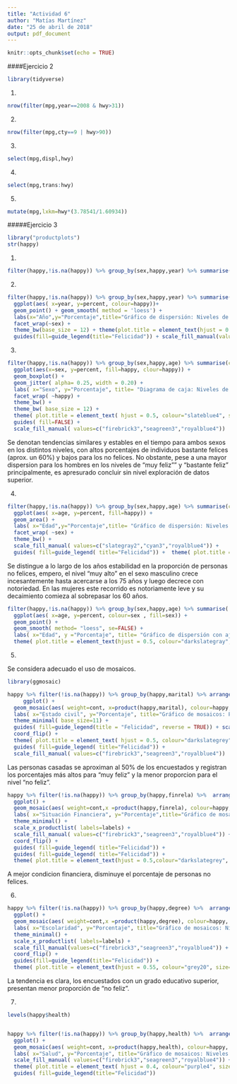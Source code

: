 ---
title: "Actividad 6"
author: "Matías Martínez"
date: "25 de abril de 2018"
output: pdf_document
---

```{r setup, include=FALSE}
knitr::opts_chunk$set(echo = TRUE)
```



####Ejercicio 2

```{r,echo=FALSE}
library(tidyverse)
```

1. 
```{r}
nrow(filter(mpg,year==2008 & hwy>31))

```

2.
```{r}
nrow(filter(mpg,cty==9 | hwy>90))
```

3.
```{r}
select(mpg,displ,hwy)
```

4.
```{r}
select(mpg,trans:hwy)
```

5.
```{r}
mutate(mpg,lxkm=hwy*(3.78541/1.60934))
```



#####Ejercicio 3


```{r,echo =TRUE}
library("productplots")
str(happy)
```




1.

```{r,echo=TRUE}
filter(happy,!is.na(happy)) %>% group_by(sex,happy,year) %>% summarise(cont=n()) %>%arrange(year) %>% group_by(year,sex) %>% mutate(percent=(cont/sum(cont)*100))
```







2.
```{r,echo=TRUE}

filter(happy,!is.na(happy)) %>% group_by(sex,happy,year) %>% summarise(cont=n()) %>% arrange(year) %>% group_by(year,sex) %>% mutate( percent=(cont/sum(cont)*100)) %>% 
  ggplot(aes( x=year, y=percent, colour=happy))+
  geom_point() + geom_smooth( method = 'loess') + 
  labs(x="Año",y="Porcentaje",title="Gráfico de dispersión: Niveles de felicidad desde 1972 a 2006") +
  facet_wrap(~sex) +
  theme_bw(base_size = 12) + theme(plot.title = element_text(hjust = 0.5,colour="slateblue4",size=14,face="plain")) +
  guides(fill=guide_legend(title="Felicidad")) + scale_fill_manual(values=c("firebrick3","seagreen3","royalblue4"))

```







3.

```{r,echo=TRUE }
filter(happy,!is.na(happy)) %>% group_by(sex,happy,age) %>% summarise(cont=n()) %>%arrange(age) %>% group_by(age,sex) %>% mutate(percent=(cont/sum(cont)*100))  %>% 
  ggplot(aes(x=sex, y=percent, fill=happy, clour=happy)) +
  geom_boxplot() +
  geom_jitter( alpha= 0.25, width = 0.20) +
  labs( x="Sexo", y="Porcentaje", title= "Diagrama de caja: Niveles de felicidad en el tiempo según sexo",caption= "Nota: cada punto representa la proporción correspondiente a un año del período 1972 - 2006.") + 
  facet_wrap( ~happy) +
  theme_bw() + 
  theme_bw( base_size = 12) +
  theme( plot.title = element_text( hjust = 0.5, colour="slateblue4", size=14,face="plain")) +
  guides( fill=FALSE) + 
  scale_fill_manual( values=c("firebrick3","seagreen3","royalblue4"))

```

Se denotan tendencias similares y estables en el tiempo para ambos sexos en los distintos niveles, con altos porcentajes de individuos bastante felices (aprox. un 60%) y bajos para los no felices. No obstante, pese a una mayor dispersion para los hombres en los niveles de "muy feliz"" y "bastante feliz" principalmente, es apresurado concluir sin  nivel exploración de datos superior.






4.

```{r,echo=TRUE}

filter(happy,!is.na(happy)) %>% group_by(sex,happy,age) %>% summarise(cont=n()) %>%arrange(age) %>% group_by(age,sex) %>% mutate(percent=(cont/sum(cont)*100))  %>% 
  ggplot(aes( x=age, y=percent, fill=happy)) + 
  geom_area() + 
  labs( x="Edad",y="Porcentaje",title= "Gráfico de dispersión: Niveles de felicidad según edad") + 
  facet_wrap( ~sex) +
  theme_bw() + 
  scale_fill_manual( values=c("slategray2","cyan3","royalblue4")) +
  guides( fill=guide_legend( title="Felicidad")) +  theme( plot.title = element_text( hjust = 0.5, colour="darkslategray", size=14, face="plain"))

```


Se distingue a lo largo de los años estabilidad en la proporción de personas no felices, empero, el nivel "muy alto" en el sexo masculino crece incesantemente hasta acercarse a los 75 años y luego decrece con notoriedad. En las mujeres este recorrido es notoriamente leve y su decaimiento comieza al sobrepasar los 60 años.


```{r,echo =TRUE}

filter(happy,!is.na(happy)) %>% group_by(sex,happy,age) %>% summarise( cont=n()) %>%arrange(age) %>% group_by(age,sex) %>% mutate(percent=(cont/sum(cont)*100)) %>% filter(happy== "very happy") %>%
  ggplot(aes( x=age, y=percent, colour=sex , fill=sex)) +
  geom_point() +
  geom_smooth( method= "loess", se=FALSE) + 
  labs( x="Edad", y ="Porcentaje", title= "Gráfico de dispersión con ajuste : Nivel muy feliz según edad") +
  theme( plot.title = element_text(hjust = 0.5, colour="darkslategray", size=14,face="plain"))
```






5.

Se considera adecuado el uso de mosaicos.

```{r,echo=FALSE}

library(ggmosaic)
```

```{r,echo=TRUE}

happy %>% filter(!is.na(happy)) %>% group_by(happy,marital) %>% arrange(marital)%>% group_by(marital,happy) %>% summarise(cont=n()) %>%
     ggplot() +
  geom_mosaic(aes( weight=cont, x=product(happy,marital), colour=happy, fill=happy), na.rm=TRUE,) +
  labs( x="Estado civil", y="Porcentaje", title="Gráfico de mosaicos: Porcentaje niveles de felicidad según estado civil") +
  theme_minimal( base_size=11) +
  guides( fill=guide_legend(title = "Felicidad", reverse = TRUE)) + scale_x_productlist( labels=labels) +
  coord_flip() +
  theme( plot.title = element_text( hjust = 0.5, colour="darkslategrey", size=13.7, face="plain")) +
  guides( fill=guide_legend( title="Felicidad")) +
  scale_fill_manual( values=c("firebrick3","seagreen3","royalblue4"))

```


Las personas casadas se aproximan al 50% de los encuestados y registran los porcentajes más altos para "muy feliz" y la menor proporcion para el nivel "no feliz".


```{r,echo=TRUE}

happy %>% filter(!is.na(happy)) %>% group_by(happy,finrela) %>%  arrange(finrela)%>% group_by(finrela,happy) %>% summarise( cont=n()) %>%
  ggplot() +
  geom_mosaic(aes( weight=cont,x =product(happy,finrela), colour=happy, fill=happy)) + 
  labs( x="Situación Financiera", y="Porcentaje",title="Gráfico de mosaicos: Niveles de felicidad según condición financiera") +
  theme_minimal() +
  scale_x_productlist( labels=labels) +
  scale_fill_manual( values=c("firebrick3","seagreen3","royalblue4")) +
  coord_flip() +
  guides( fill=guide_legend( title="Felicidad")) +
  guides( fill=guide_legend( title="Felicidad")) +
  theme( plot.title = element_text(hjust = 0.5,colour="darkslategrey", size=13.7, face="plain"))

```

 A mejor condicion financiera, disminuye el porcentaje de personas no felices.






6.

```{r,echo=TRUE}

happy %>% filter(!is.na(happy)) %>% group_by(happy,degree) %>%  arrange(degree)%>% group_by(degree,happy) %>% summarise(cont=n()) %>%
  ggplot() +
  geom_mosaic(aes( weight=cont,x =product(happy,degree), colour=happy, fill=happy)) + 
  labs( x="Escolaridad", y="Porcentaje", title="Gráfico de mosaicos: Niveles de felicidad según educación") +
  theme_minimal() +
  scale_x_productlist( labels=labels) +
  scale_fill_manual(values=c("firebrick3","seagreen3","royalblue4")) +
  coord_flip() +
  guides(fill=guide_legend(title="Felicidad")) +
  theme( plot.title = element_text(hjust = 0.55, colour="grey20", size=14.2, face="plain"))
```

La tendencia es clara, los encuestados con un grado educativo superior, presentan menor proporción de "no feliz".





7.

```{r,echo=TRUE}

levels(happy$health)


happy %>% filter(!is.na(happy)) %>% group_by(happy,health) %>%  arrange(health) %>% group_by(health,happy) %>% summarise(cont=n()) %>%drop_na() %>%
  ggplot() +
  geom_mosaic(aes( weight=cont, x=product(happy,health), colour=happy, fill=happy)) +
  labs( x="Salud", y="Porcentaje", title="Gráfico de mosaicos: Niveles de felicidad según salud") +
  scale_fill_manual( values=c("firebrick3","seagreen3","royalblue4")) +
  theme( plot.title = element_text( hjust = 0.4, colour="purple4", size=14.2, face="plain")) +
  guides( fill=guide_legend(title="Felicidad"))


```














